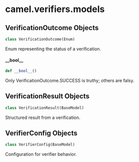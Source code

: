 <a id="camel.verifiers.models"></a>

# camel.verifiers.models

<a id="camel.verifiers.models.VerificationOutcome"></a>

## VerificationOutcome Objects

```python
class VerificationOutcome(Enum)
```

Enum representing the status of a verification.

<a id="camel.verifiers.models.VerificationOutcome.__bool__"></a>

#### \_\_bool\_\_

```python
def __bool__()
```

Only VerificationOutcome.SUCCESS is truthy; others are falsy.

<a id="camel.verifiers.models.VerificationResult"></a>

## VerificationResult Objects

```python
class VerificationResult(BaseModel)
```

Structured result from a verification.

<a id="camel.verifiers.models.VerifierConfig"></a>

## VerifierConfig Objects

```python
class VerifierConfig(BaseModel)
```

Configuration for verifier behavior.

